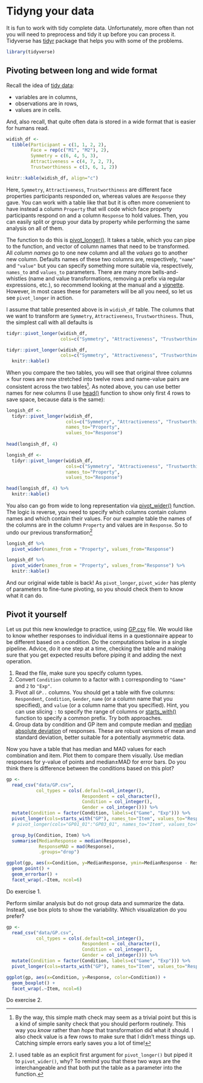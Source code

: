 # Tidyng your data {#seminar09}
It is fun to work with tidy complete data. Unfortunately, more often than not you will need to preprocess and tidy it up before you can process it. Tidyverse has [tidyr](https://tidyr.tidyverse.org/) package that helps you with some of the problems.

```r
library(tidyverse)
```

## Pivoting between long and wide format
Recall the idea of [tidy data](#tidydata): 

* variables are in columns,
* observations are in rows,
* values are in cells.

And, also recall, that quite often data is stored in a wide format that is easier for humans read.
```r
widish_df <- 
  tibble(Participant = c(1, 1, 2, 2),
         Face = rep(c("M1", "M2"), 2), 
         Symmetry = c(6, 4, 5, 3),
         Attractiveness = c(4, 7, 2, 7),
         Trustworthiness = c(3, 6, 1, 2))

knitr::kable(widish_df, align="c")
```
Here, `Symmetry`, `Attractiveness`, `Trustworthiness` are different face properties participants responded on, whereas values are `Response` they gave. You can work with a table like that but it is often more convenient to have instead a column `Property` that will code which face property participants respond on and a column `Response` to hold values. Then, you can easily split or group your data by property while performing the same analysis on all of them.

The function to do this is [pivot_longer()](https://tidyr.tidyverse.org/reference/pivot_longer.html). It takes a table, which you can pipe  to the function, and vector of column names that need to be transformed. All _column names_ go to one new column and all the _values_ go to another new column. Defaults names of these two columns are, respectively, `"name"` and `"value"` but you can specify something more suitable via, respectively, `names_to` and `values_to` parameters. There are many more bells-and-whistles (name and value transformations, removing a prefix via regular expressions, etc.), so recommend looking at the manual and a [vignette](https://tidyr.tidyverse.org/articles/pivot.html). However, in most cases these for parameters will be all you need, so let us see `pivot_longer` in action. 

I assume that table presented above is in `widish_df` table. The columns that we want to transform are  `Symmetry`, `Attractiveness`, `Trustworthiness`. Thus, the simplest call with all defaults is
```r
tidyr::pivot_longer(widish_df, 
                    cols=c("Symmetry", "Attractiveness", "Trustworthiness"))
```
```r
tidyr::pivot_longer(widish_df, 
                    cols=c("Symmetry", "Attractiveness", "Trustworthiness")) %>%
  knitr::kable()
```

When you compare the two tables, you will see that original three columns × four rows are now stretched into twelve rows and name-value pairs are consistent across the two tables^[By the way, this simple math check may seem as a trivial point but this is a kind of simple sanity check that you should perform routinely. This way you _know_ rather than _hope_ that transformation did what it should. I also check value is a few rows to make sure that I didn't mess things up. Catching simple errors early saves you a lot of time!]. As noted above, you can use better names for new columns (I use [head()](https://stat.ethz.ch/R-manual/R-devel/library/utils/html/head.html) function to show only first 4 rows to save space, because data is the same): 
```r
longish_df <- 
  tidyr::pivot_longer(widish_df, 
                      cols=c("Symmetry", "Attractiveness", "Trustworthiness"),
                      names_to="Property",
                      values_to="Response")
                      
head(longish_df, 4)
```
```r
longish_df <- 
  tidyr::pivot_longer(widish_df, 
                      cols=c("Symmetry", "Attractiveness", "Trustworthiness"),
                      names_to="Property",
                      values_to="Response")

head(longish_df, 4) %>%
  knitr::kable()
```

You also can go from wide to long representation via [pivot_wider()](https://tidyr.tidyverse.org/reference/pivot_wider.html) function. The logic is reverse, you need to specify which columns contain column names and which contain their values. For our example table the names of the columns are in the column `Property` and values are in `Response`. So to undo our previous transformation^[I used table as an explicit first argument for `pivot_longer()` but piped it to `pivot_wider()`, why? To remind you that these two ways are the interchangeable and that both put the table as a parameter into the function.]
```r
longish_df %>%
  pivot_wider(names_from = "Property", values_from="Response")
```
```r
longish_df %>%
  pivot_wider(names_from = "Property", values_from="Response") %>%
  knitr::kable()
```

And our original wide table is back! As `pivot_longer`, `pivot_wider` has plenty of parameters to fine-tune pivoting, so you should check them to know what it can do.

## Pivot it yourself
Let us put this new knowledge to practice, using [GP.csv](data/GP.csv) file. We would like to know whether responses to individual items in a questionnaire appear to be different based on a condition. Do the computations below in a single pipeline. Advice, do it one step at a time, checking the table and making sure that you get expected results before piping it and adding the next operation.

1. Read the file, make sure you specify column types.
2. Convert `Condition` column to a factor with `1` corresponding to `"Game"` and `2` to `"Exp"`.
3. Pivot all `GP..` columns. You should get a table with five columns: `Respondent`, `Condition`, `Gender`, `name` (or a column name that you specified), and `value` (or a column name that you specified). Hint, you can use slicing `:` to specify the range of columns or [starts_with()](https://tidyselect.r-lib.org/reference/starts_with.html) function to specify a common prefix. Try both approaches.
4. Group data by condition and GP item and compute median and [median absolute deviation](https://stat.ethz.ch/R-manual/R-devel/library/stats/html/mad.html) of responses. These are robust versions of mean and standard deviation, better suitable for a potentially asymmetric data.

Now you have a table that has median and MAD values for each combination and item. Plot them to compare them visually. Use median responses for y-value of points and median±MAD for error bars. Do you think there is difference between the conditions based on this plot?
```r
gp <-
  read_csv("data/GP.csv", 
           col_types = cols(.default=col_integer(),
                            Respondent = col_character(),
                            Condition = col_integer(),
                            Gender = col_integer())) %>%
  mutate(Condition = factor(Condition, labels=c("Game", "Exp"))) %>%
  pivot_longer(cols=starts_with("GP"), names_to="Item", values_to="Response") %>%
  # pivot_longer(cols="GP01_01":"GP03_01", names_to="Item", values_to="Response")

  group_by(Condition, Item) %>%
  summarise(MedianResponse = median(Response),
            ResponseMAD = mad(Response),
            .groups="drop")

ggplot(gp, aes(x=Condition, y=MedianResponse, ymin=MedianResponse - ResponseMAD, ymax=MedianResponse+ResponseMAD, color=Condition)) + 
  geom_point() + 
  geom_errorbar() +
  facet_wrap(.~Item, ncol=6)
```

::: {.infobox .practice}
Do exercise 1.
:::

Perform similar analysis but do not group data and summarize the data. Instead, use box plots to show the variability. Which visualization do you prefer?

```r
gp <-
  read_csv("data/GP.csv", 
           col_types = cols(.default=col_integer(),
                            Respondent = col_character(),
                            Condition = col_integer(),
                            Gender = col_integer())) %>%
  mutate(Condition = factor(Condition, labels=c("Game", "Exp"))) %>%
  pivot_longer(cols=starts_with("GP"), names_to="Item", values_to="Response")

ggplot(gp, aes(x=Condition, y=Response, color=Condition)) + 
  geom_boxplot() + 
  facet_wrap(.~Item, ncol=6)
```

::: {.infobox .practice}
Do exercise 2.
:::


